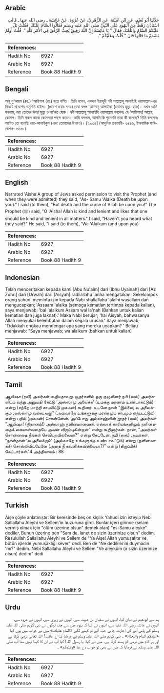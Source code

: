 ## Arabic


<div dir="rtl" lang="ar" style={{fontSize:'larger',backgroundColor:'#f8f9fa',padding:20}}>
حَدَّثَنَا أَبُو نُعَيْمٍ، عَنِ ابْنِ عُيَيْنَةَ، عَنِ الزُّهْرِيِّ، عَنْ عُرْوَةَ، عَنْ عَائِشَةَ ـ رضى الله عنها ـ قَالَتِ اسْتَأْذَنَ رَهْطٌ مِنَ الْيَهُودِ عَلَى النَّبِيِّ صلى الله عليه وسلم فَقَالُوا السَّامُ عَلَيْكَ‏.‏ فَقُلْتُ بَلْ عَلَيْكُمُ السَّامُ وَاللَّعْنَةُ‏.‏ فَقَالَ ‏"‏ يَا عَائِشَةُ إِنَّ اللَّهَ رَفِيقٌ يُحِبُّ الرِّفْقَ فِي الأَمْرِ كُلِّهِ ‏"‏‏.‏ قُلْتُ أَوَلَمْ تَسْمَعْ مَا قَالُوا قَالَ ‏"‏ قُلْتُ وَعَلَيْكُمْ ‏"‏‏.‏
</div>
<div style={{backgroundColor:'#f8f9fa',padding:20, marginBottom: 10}}><table> <thead> <tr> <th>References:</th> <th></th> </tr> </thead> <tbody><tr><td>Hadith No</td><td>6927</td></tr><tr><td>Arabic No</td><td>6927</td></tr><tr><td>Reference</td><td>Book 88 Hadith 9</td></tr></tbody></table></div>

## Bengali


<div dir="ltr" lang="bn" style={{fontSize:'larger',backgroundColor:'#f8f9fa',padding:20}}>
আবূ নু‘আয়ম (রহ.) ‘আয়িশাহ (রাঃ) হতে বর্ণিত। তিনি বলেন, একদল ইয়াহূদী নবী সাল্লাল্লাহু আলাইহি ওয়াসাল্লাম-এর নিকটে প্রবেশের অনুমতি চাইল। (প্রবেশ করার সময়) তারা বলল ‘আস্সামু আলাইকা (তোমার মৃত্যু হোক)। তখন আমি বললাম, বরং তোদের উপর মৃত্যু ও লা‘নত হোক। নবী সাল্লাল্লাহু আলাইহি ওয়াসাল্লাম বললেনঃ হে ‘আয়িশাহ! আল্লাহ্ কোমল। তিনি সকল কাজে কোমলতা পছন্দ করেন। আমি বললাম, আপনি কি শুনেননি তারা কী বলেছে? তিনি বললেনঃ আমিও তো বলেছি ওয়া-আলাইকুম (এবং তোমাদের উপরও)। [২৯৩৫] (আধুনিক প্রকাশনী- ৬৪৪৬, ইসলামিক ফাউন্ডেশন- ৬৪৫৮)
</div>
<div style={{backgroundColor:'#f8f9fa',padding:20, marginBottom: 10}}><table> <thead> <tr> <th>References:</th> <th></th> </tr> </thead> <tbody><tr><td>Hadith No</td><td>6927</td></tr><tr><td>Arabic No</td><td>6927</td></tr><tr><td>Reference</td><td>Book 88 Hadith 9</td></tr></tbody></table></div>

## English


<div dir="ltr" lang="en" style={{fontSize:'larger',backgroundColor:'#f8f9fa',padding:20}}>
Narrated 'Aisha:A group of Jews asked permission to visit the Prophet (and when they were admitted) they said, "As- Samu 'Alaika (Death be upon you)." I said (to them), "But death and the curse of Allah be upon you!" The Prophet (ﷺ) said, "O 'Aisha! Allah is kind and lenient and likes that one should be kind and lenient in all matters." I said, "Haven't you heard what they said?" He said, "I said (to them), 'Wa 'Alaikum (and upon you)
</div>
<div style={{backgroundColor:'#f8f9fa',padding:20, marginBottom: 10}}><table> <thead> <tr> <th>References:</th> <th></th> </tr> </thead> <tbody><tr><td>Hadith No</td><td>6927</td></tr><tr><td>Arabic No</td><td>6927</td></tr><tr><td>Reference</td><td>Book 88 Hadith 9</td></tr></tbody></table></div>

## Indonesian


<div dir="ltr" lang="id" style={{fontSize:'larger',backgroundColor:'#f8f9fa',padding:20}}>
Telah menceritakan kepada kami [Abu Nu'aim] dari [Ibnu Uyainah] dari [Az Zuhri] dari [Urwah] dari [Aisyah] radliallahu 'anha mengatakan; Sekelompok orang yahudi meminta izin kepada Nabi shallallahu 'alaihi wasallam dan mengucapkan; 'Assaam 'alaika (semoga kematian tertimpa kepada kalian), saya menjawab; 'bal 'alaikum Assam wal la'nah (Bahkan untuk kalian kematian dan juga laknat).' Maka Nabi berujar; 'hai Aisyah, bahwasanya Allah menyukai kelembutan dalam segala urusan.' Saya menjawab; 'Tidakkah engkau mendengar apa yang mereka ucapkan? ' Beliau menjawab: "Saya menjawab; wa'alaikum (bahkan untuk kalian)
</div>
<div style={{backgroundColor:'#f8f9fa',padding:20, marginBottom: 10}}><table> <thead> <tr> <th>References:</th> <th></th> </tr> </thead> <tbody><tr><td>Hadith No</td><td>6927</td></tr><tr><td>Arabic No</td><td>6927</td></tr><tr><td>Reference</td><td>Book 88 Hadith 9</td></tr></tbody></table></div>

## Tamil


<div dir="ltr" lang="ta" style={{fontSize:'larger',backgroundColor:'#f8f9fa',padding:20}}>
ஆயிஷா (ரலி) அவர்கள் கூறியதாவது: யூதர்களில் ஒரு குழுவினர் நபி (ஸல்) அவர்களிடம் வந்து அனுமதி கேட்டு ‘அஸ்ஸாமு அலைக்க’ (உமக்கு மரணம் உண்டாகட்டும்) என்று (சற்றே மாற்றி சாபமிட்டு முகமன்) கூறினர். உடனே நான் “இல்லை; வ அலைக்கும் அஸ்ஸாமு வல்லஅனா” (அவ்வாறே உங்களுக்கு மரணமும் சாபமும் ஏற்படட்டும்) என்று பதில் (முகமன்) சொன்னேன். அப்போது அல்லாஹ்வின் தூதர் (ஸல்) அவர்கள் “ஆயிஷா! (நிதானம்!) அல்லாஹ் நளினமானவன். எல்லாக் காரியங்களிலும் நளினத்தைக் கையாள்வதையே அவன் விரும்புகின்றான்” என்று கூறினார்கள். நான், “அவர்கள் சொன்னதை நீங்கள் செவியுறவில்லையா?” என்று கேட்டேன். நபி (ஸல்) அவர்கள், “நான்தான் ‘வ அலைக்கும்’ (அவ்வாறே உங்களுக்கு உண்டாகட்டும்) என்று (நளினமாகச்) சொல்லிவிட்டேனே (அதை நீ கவனிக்கவில்லையா?)” என்று (திருப்பிக்) கேட்டார்கள்.14 அத்தியாயம் : 88
</div>
<div style={{backgroundColor:'#f8f9fa',padding:20, marginBottom: 10}}><table> <thead> <tr> <th>References:</th> <th></th> </tr> </thead> <tbody><tr><td>Hadith No</td><td>6927</td></tr><tr><td>Arabic No</td><td>6927</td></tr><tr><td>Reference</td><td>Book 88 Hadith 9</td></tr></tbody></table></div>

## Turkish


<div dir="ltr" lang="tr" style={{fontSize:'larger',backgroundColor:'#f8f9fa',padding:20}}>
Aişe şöyle anlatmıştır: Bir keresinde beş on kişilik Yahudi izin isteyip Nebi Sallallahu Aleyhi ve Sellem'in huzuruna girdi. Bunlar içeri girince (selam vermiş olmak için "ölüm üzerine olsun" demek olan) "es-Samu aleyke" dediler, Bunun üzerine ben "Sam da, lanet de sizin üzerinize olsun" dedim. Resulullah Sallallahu Aleyhi ve Sellem de "Ya Aişe! Allah yumuşaktır ve bütün işlerde yumuşaklığı sever" dedi. Ben de "Ne dediklerini duymadın 'mı?" dedim. Nebi Sallallahu Aleyhi ve Sellem "Ve aleyküm (o sizin üzerinize olsun) dedim" dedi
</div>
<div style={{backgroundColor:'#f8f9fa',padding:20, marginBottom: 10}}><table> <thead> <tr> <th>References:</th> <th></th> </tr> </thead> <tbody><tr><td>Hadith No</td><td>6927</td></tr><tr><td>Arabic No</td><td>6927</td></tr><tr><td>Reference</td><td>Book 88 Hadith 9</td></tr></tbody></table></div>

## Urdu


<div dir="rtl" lang="ur" style={{fontSize:'larger',backgroundColor:'#f8f9fa',padding:20}}>
ہم سے ابونعیم نے بیان کیا، انہوں نے سفیان بن عیینہ سے، انہوں نے زہری سے، انہوں نے عروہ سے، انہوں نے عائشہ رضی اللہ عنہا سے، انہوں نے کہا کہ یہود میں سے چند لوگوں نے نبی کریم صلی اللہ علیہ وسلم کے پاس آنے کی اجازت چاہی جب آئے تو کہنے لگے «السام عليك‏.‏» میں نے جواب میں یوں کہا «عليكم السام واللعنة‏.‏» ۔ نبی کریم صلی اللہ علیہ وسلم نے فرمایا کہ اے عائشہ! اللہ تعالیٰ نرمی کرتا ہے اور ہر کام میں نرمی کو پسند کرتا ہے۔ میں نے کہا: یا رسول اللہ! کیا آپ نے ان کا کہنا نہیں سنا آپ صلی اللہ علیہ وسلم نے فرمایا کہ میں نے بھی تو جواب دے دیا «وعليكم» ۔
</div>
<div style={{backgroundColor:'#f8f9fa',padding:20, marginBottom: 10}}><table> <thead> <tr> <th>References:</th> <th></th> </tr> </thead> <tbody><tr><td>Hadith No</td><td>6927</td></tr><tr><td>Arabic No</td><td>6927</td></tr><tr><td>Reference</td><td>Book 88 Hadith 9</td></tr></tbody></table></div>